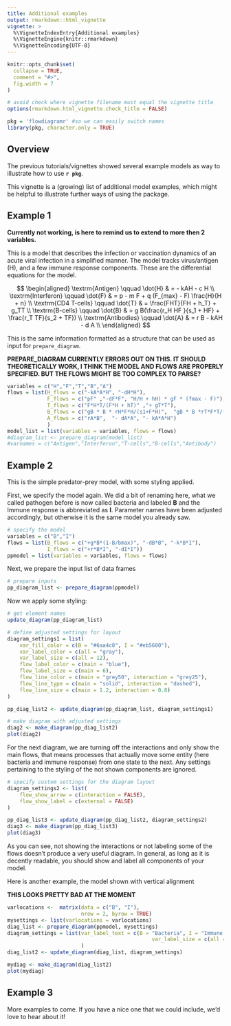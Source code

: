 ```yaml
---
title: Additional examples
output: rmarkdown::html_vignette
vignette: >
  %\VignetteIndexEntry{Additional examples}
  %\VignetteEngine{knitr::rmarkdown}
  %\VignetteEncoding{UTF-8}
---
```


```r
knitr::opts_chunk$set(
  collapse = TRUE,
  comment = "#>",
  fig.width = 7
)

# avoid check where vignette filename must equal the vignette title
options(rmarkdown.html_vignette.check_title = FALSE)
```

```r
pkg = 'flowdiagramr' #so we can easily switch names
library(pkg, character.only = TRUE)
```

## Overview

The previous tutorials/vignettes showed several example models as way to illustrate how to use **`r pkg`**.

This vignette is a (growing) list of additional model examples, which might be helpful to illustrate further ways of using the package.


## Example 1

**Currently not working, is here to remind us to extend to more then 2 variables.**

This is a model that describes the infection or vaccination dynamics of an acute viral infection in a simplified manner.
The model tracks virus/antigen (H), and a few immune response components. These are the differential equations for the model.

$$
\begin{aligned}
\textrm{Antigen} \qquad  \dot{H} & =   - kAH - c H \\ 
\textrm{Interferon} \qquad \dot{F} & = p - m F +  q (F_{max} - F) \frac{H}{H + n}   \\
\textrm{CD4 T-cells} \qquad \dot{T} & =  \frac{FHT}{FH + h_T} + g_TT   \\
\textrm{B-cells} \qquad \dot{B} & =  g B(\frac{r_H HF }{s_1 + HF} + \frac{r_T TF}{s_2 + TF})    \\
\textrm{Antibodies} \qquad \dot{A} & =   r B  - kAH - d A   \\
\end{aligned}
$$

This is the same information formatted as a structure that can be used as input for `prepare_diagram`.

**PREPARE_DIAGRAM CURRENTLY ERRORS OUT ON THIS. IT SHOULD THEORETICALLY WORK, I THINK THE MODEL AND FLOWS ARE PROPERLY SPECIFIED. BUT THE FLOWS MIGHT BE TOO COMPLEX TO PARSE?**

```r
variables = c("H","F","T","B","A")
flows = list(H_flows = c("-kA*A*H", "-dH*H"),
             F_flows = c("pF" ,"-dF*F", "H/H + hH) * gF * (fmax - F)"),
             T_flows = c("F*H*T/(F*H + hT)" ,"+ gT*T"),
             B_flows = c("gB * B * rH*F*H/(s1+F*H)",  "gB * B *rT*F*T/(s2+F*T)" ),
             A_flows = c("rA*B",  "- dA*A", "- kA*A*H") 
             )
model_list = list(variables = variables, flows = flows)
#diagram_list <- prepare_diagram(model_list)
#varnames = c("Antigen","Interferon","T-cells","B-cells","Antibody")

```


## Example 2

This is the simple predator-prey model, with some styling applied.


First, we specify the model again. We did a bit of renaming here, what we called pathogen before is now called bacteria and labeled **B** and the Immune response is abbreviated as **I**. Parameter names have been adjusted accordingly, but otherwise it is the same model you already saw.

```r
# specify the model
variables = c("B","I")
flows = list(B_flows = c("+g*B*(1-B/bmax)", "-dB*B", "-k*B*I"),
             I_flows = c("+r*B*I", "-dI*I"))
ppmodel = list(variables = variables, flows = flows)
```

Next, we prepare the input list of data frames

```r
# prepare inputs 
pp_diagram_list <- prepare_diagram(ppmodel)
```

Now we apply some styling:

```r
# get element names
update_diagram(pp_diagram_list)

# define adjusted settings for layout
diagram_settings1 = list(
    var_fill_color = c(B = "#6aa4c8", I = "#eb5600"),
    var_label_color = c(all = "gray"),
    var_label_size = c(all = 12),
    flow_label_color = c(main = "blue"),
    flow_label_size = c(main = 6),
    flow_line_color = c(main = "grey50", interaction = "grey25"),
    flow_line_type = c(main = "solid", interaction = "dashed"),
    flow_line_size = c(main = 1.2, interaction = 0.8)
)

pp_diag_list2 <- update_diagram(pp_diagram_list, diagram_settings1)

# make diagram with adjusted settings
diag2 <- make_diagram(pp_diag_list2)
plot(diag2)
```


For the next diagram, we are turning off the interactions and only show the main flows, that means processes that actually move some entity (here bacteria and immune response) from one state to the next. Any settings pertaining to the styling of the not shown components are ignored.

```r
# specify custom settings for the diagram layout
diagram_settings2 <- list(
    flow_show_arrow = c(interaction = FALSE),  
    flow_show_label = c(external = FALSE)
)

pp_diag_list3 <- update_diagram(pp_diag_list2, diagram_settings2)
diag3 <- make_diagram(pp_diag_list3)
plot(diag3)
```


As you can see, not showing the interactions or not labeling some of the flows doesn't produce a very useful diagram. In general, as long as it is decently readable, you should show and label all components of your model.

Here is another example, the model shown with vertical alignment

**THIS LOOKS PRETTY BAD AT THE MOMENT**

```r
varlocations <-  matrix(data = c("B", "I"),
                        nrow = 2, byrow = TRUE)
mysettings <- list(varlocations = varlocations)
diag_list <- prepare_diagram(ppmodel, mysettings)
diagram_settings = list(var_label_text = c(B = "Bacteria", I = "Immune Response"),
                                               var_label_size = c(all = 4)
                        )
diag_list2 <- update_diagram(diag_list, diagram_settings)

mydiag <- make_diagram(diag_list2)
plot(mydiag)
```


            
## Example 3

More examples to come. If you have a nice one that we could include, we'd love to hear about it!



